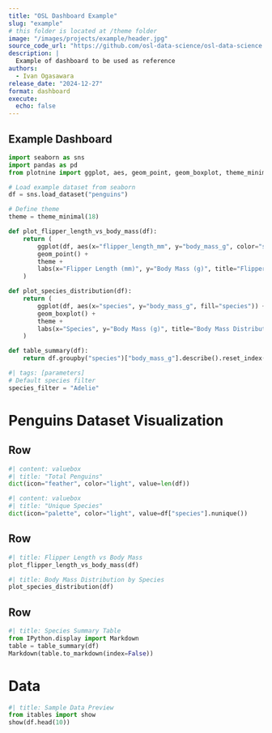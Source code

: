 ```yaml
---
title: "OSL Dashboard Example"
slug: "example"
# this folder is located at /theme folder
image: "/images/projects/example/header.jpg"
source_code_url: "https://github.com/osl-data-science/osl-data-science.github.io/tree/main/src/osl_data_science/projects/example"
description: |
  Example of dashboard to be used as reference
authors:
  - Ivan Ogasawara
release_date: "2024-12-27"
format: dashboard
execute:
  echo: false
---
```


## Example Dashboard

```python
import seaborn as sns
import pandas as pd
from plotnine import ggplot, aes, geom_point, geom_boxplot, theme_minimal, labs

# Load example dataset from seaborn
df = sns.load_dataset("penguins")

# Define theme
theme = theme_minimal(18)

def plot_flipper_length_vs_body_mass(df):
    return (
        ggplot(df, aes(x="flipper_length_mm", y="body_mass_g", color="species")) +
        geom_point() +
        theme +
        labs(x="Flipper Length (mm)", y="Body Mass (g)", title="Flipper Length vs Body Mass by Species")
    )

def plot_species_distribution(df):
    return (
        ggplot(df, aes(x="species", y="body_mass_g", fill="species")) +
        geom_boxplot() +
        theme +
        labs(x="Species", y="Body Mass (g)", title="Body Mass Distribution by Species")
    )

def table_summary(df):
    return df.groupby("species")["body_mass_g"].describe().reset_index()
```

```python
#| tags: [parameters]
# Default species filter
species_filter = "Adelie"
```

# Penguins Dataset Visualization

## Row

```python
#| content: valuebox
#| title: "Total Penguins"
dict(icon="feather", color="light", value=len(df))
```

```python
#| content: valuebox
#| title: "Unique Species"
dict(icon="palette", color="light", value=df["species"].nunique())
```

## Row {height="60%"}

```python
#| title: Flipper Length vs Body Mass
plot_flipper_length_vs_body_mass(df)
```

```python
#| title: Body Mass Distribution by Species
plot_species_distribution(df)
```

## Row

```python
#| title: Species Summary Table
from IPython.display import Markdown
table = table_summary(df)
Markdown(table.to_markdown(index=False))
```

# Data

```python
#| title: Sample Data Preview
from itables import show
show(df.head(10))
```
